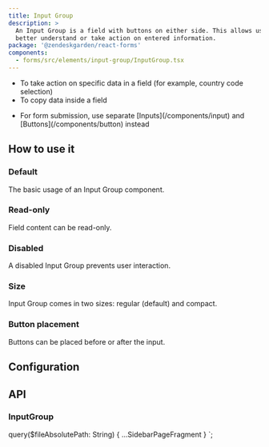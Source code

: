 ```yaml
---
title: Input Group
description: >
  An Input Group is a field with buttons on either side. This allows users to
  better understand or take action on entered information.
package: '@zendeskgarden/react-forms'
components:
  - forms/src/elements/input-group/InputGroup.tsx
---
```


<Usage>
  <Use>
    <ul>
      <li>To take action on specific data in a field (for example, country code selection)</li>
      <li>To copy data inside a field</li>
    </ul>
  </Use>
  <Misuse>
    <ul>
      <li>
        <Markdown>
          For form submission, use separate [Inputs](/components/input) and
          [Buttons](/components/button) instead
        </Markdown>
      </li>
    </ul>
  </Misuse>
</Usage>

## How to use it

### Default

The basic usage of an Input Group component.


<CodeExample code={InputGroupCode}>
  <InputGroup />
</CodeExample>

### Read-only

Field content can be read-only.


<CodeExample code={ReadonlyCode}>
  <Readonly />
</CodeExample>

### Disabled

A disabled Input Group prevents user interaction.


<CodeExample code={DisabledCode}>
  <Disabled />
</CodeExample>

### Size

Input Group comes in two sizes: regular (default) and compact.


<CodeExample code={SizeCode}>
  <Size />
</CodeExample>

### Button placement

Buttons can be placed before or after the input.


<CodeExample code={ButtonPlacementCode}>
  <ButtonPlacement />
</CodeExample>

## Configuration

<Configuration reactPackage={props.data.mdx.package} components={props.data.mdx.components} />

## API

### InputGroup

<PropSheet components={props.data.mdx.components} componentName="InputGroup" />


  query($fileAbsolutePath: String) {
    ...SidebarPageFragment
  }
`;
